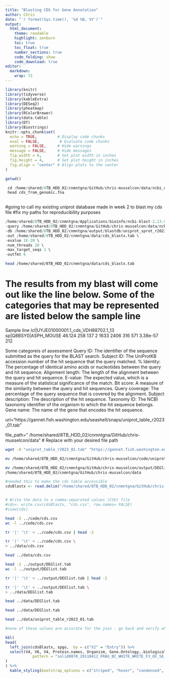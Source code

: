 ```yaml
---
title: "Blasting CDS for Gene Annotation"
author: Chris
date: "`r format(Sys.time(), '%d %B, %Y')`"  
output: 
  html_document:
    theme: readable
    highlight: zenburn
    toc: true
    toc_float: true
    number_sections: true
    code_folding: show
    code_download: true
editor: 
  markdown: 
    wrap: 72
---
```


```r
library(knitr)
library(tidyverse)
library(kableExtra)
library(DESeq2)
library(pheatmap)
library(RColorBrewer)
library(data.table)
library(DT)
library(Biostrings)
knitr::opts_chunk$set(
  echo = TRUE,         # Display code chunks
  eval = FALSE,         # Evaluate code chunks
  warning = FALSE,     # Hide warnings
  message = FALSE,     # Hide messages
  fig.width = 6,       # Set plot width in inches
  fig.height = 4,      # Set plot height in inches
  fig.align = "center" # Align plots to the center
)
```

```r
getwd()
```
```r

 cd /home/shared/8TB_HDD_02/cnmntgna/GitHub/chris-musselcon/data/ncbi_dataset/data/GCA_900618805.1
 head cds_from_genomic.fna
 
```

#going to call my existing uniprot database made in week 2 to blast my cds file
#fix my paths for reproducibility purposes

```r


/home/shared/8TB_HDD_02/cnmntgna/Applications/bioinfo/ncbi-blast-2.13.0+/bin/blastx \
-query /home/shared/8TB_HDD_02/cnmntgna/GitHub/chris-musselcon/data/ncbi_dataset/data/GCA_900618805.1/cds_from_genomic.fna \
-db /home/shared/8TB_HDD_02/cnmntgna/output/blastdb/uniprot_sprot_r2023_01 \
-out /home/shared/8TB_HDD_02/cnmntgna/data/cds_blastx.tab \
-evalue 1E-20 \
-num_threads 20 \
-max_target_seqs 1 \
-outfmt 6
```
```bash

head /home/shared/8TB_HDD_02/cnmntgna/data/cds_blastx.tab

```


# The results from my blast will come out like the line below. Some of the categories that may be represented are listed below the sample line
Sample line
lcl|UYJE01000001.1_cds_VDH88702.1_13    sp|Q8BSY0|ASPH_MOUSE    46.124  258     137     2       1633   2406     316     571     3.38e-57        212

Some categoreis of assessment
Query ID: The identifier of the sequence submitted as the query for the BLAST search.
Subject ID: The UniProtKB accession number of the hit sequence that the query matched.
% Identity: The percentage of identical amino acids or nucleotides between the query and hit sequence.
Alignment length: The length of the alignment between the query and hit sequence.
E-value: The expected value, which is a measure of the statistical significance of the match.
Bit score: A measure of the similarity between the query and hit sequences.
Query coverage: The percentage of the query sequence that is covered by the alignment.
Subject description: The description of the hit sequence.
Taxonomy ID: The NCBI taxonomy identifier of the organism to which the hit sequence belongs.
Gene name: The name of the gene that encodes the hit sequence.

url="https://gannet.fish.washington.edu/seashell/snaps/uniprot_table_r2023_01.tab"  

file_path=" /home/shared/8TB_HDD_02/cnmntgna/GitHub/chris-musselcon/data"    # Replace with your desired file path
```bash

wget -O "uniprot_table_r2023_01.tab" "https://gannet.fish.washington.edu/seashell/snaps/uniprot_table_r2023_01.tab"

```

```bash

mv /home/shared/8TB_HDD_02/cnmntgna/GitHub/chris-musselcon/code/uniprot_table_r2023_01.tab  /home/shared/8TB_HDD_02/cnmntgna/GitHub/chris-musselcon/data

mv /home/shared/8TB_HDD_02/cnmntgna/GitHub/chris-musselcon/output/DEGlist.tab
/home/shared/8TB_HDD_02/cnmntgna/GitHub/chris-musselcon/data

```


```r
#needed this to make the cds table accessible
cdsBlastx <- read.delim("/home/shared/8TB_HDD_02/cnmntgna/GitHub/chris-musselcon/data/cds_blastx.tab", sep = "\t", header= FALSE)


# Write the data to a comma-separated values (CSV) file
#cds<- write.csv(cdsBlastx, "cds.csv", row.names= FALSE)
#view(cds)


```


```bash

head -2 ../code/cds.csv
wc -l ../code/cds.csv

```

```bash
tr '|' '\t' < ../code/cds.csv | head -2
```

```bash
tr '|' '\t' < ../code/cds.csv \
> ../data/cds.csv
```

```bash

head ../data/cds.csv
```

```bash
head -2 ../output/DEGlist.tab
wc -l ../output/DEGlist.tab
```
```bash
tr '|' '\t' < ../output/DEGlist.tab | head -2
```

```bash
tr '|' '\t' < ../output/DEGlist.tab \
> ../data/DEGlist.tab
```

```bash

head ../data/DEGlist.tab

```
```bash

head ../data/DEGlist.tab

```

```bash

head ../data/uniprot_table_r2023_01.tab

```


```r
#none of these values are accurate for the join - go back and verify what needs to be joined

kbl(
head(
  left_join(cdsBlastx, spgo,  by = c("V2" = "Entry")) %>%
  select(V4, V6, V4, Protein.names, Organism, Gene.Ontology..biological.process., Gene.Ontology.IDs) %>% mutate(V5 = str_replace_all(V1, 
            pattern = "solid0078_20110412_FRAG_BC_WHITE_WHITE_F3_QV_SE_trimmed", replacement = "Ab"))
)
) %>%
  kable_styling(bootstrap_options = c("striped", "hover", "condensed", "responsive"))

```